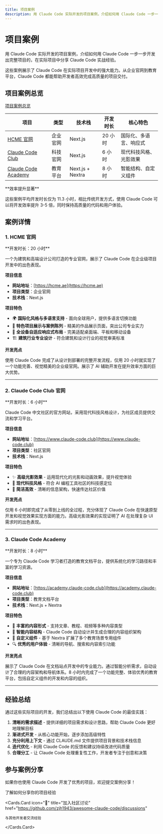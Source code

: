 ```yaml
---
title: 项目案例
description: 用 Claude Code 实际开发的项目案例，介绍如何用 Claude Code 一步一步开发出完整项目的，在实际项目中分享 Claude Code 实战经验。
---
```



# 项目案例

用 Claude Code 实际开发的项目案例，介绍如何用 Claude Code 一步一步开发出完整项目的，在实际项目中分享 Claude Code 实战经验。

<Callout type="info">
这些案例展示了 Claude Code 在实际项目开发中的强大能力。从企业官网到教育平台，Claude Code 都能帮助开发者高效完成高质量的项目交付。
</Callout>

## 项目案例总览


[项目案例总览](#项目案例总览)

| 项目 | 类型 | 技术栈 | 开发时长 | 核心特色 |
|------|------|--------|----------|----------|
| [HCME 官网](#1-hcme-官网) | 企业官网 | Next.js | 20 小时 | 国际化、多语言、响应式 |
| [Claude Code Club](#2-claude-code-club-官网) | 科技官网 | Next.js | 6 小时 | 现代科技风格、光影效果 |
| [Claude Code Academy](#3-claude-code-academy) | 教育平台 | Next.js + Nextra | 8 小时 | 智能结构、自定义组件 |

<Callout type="info">
**效率提升显著**

这些案例平均开发时长仅为 11.3 小时，相比传统开发方式，使用 Claude Code 可以将开发效率提升 3-5 倍，同时保持高质量的代码和用户体验。
</Callout>

## 案例详情

### 1. HCME 官网

<Callout type="success">
**开发时长：20 小时**
</Callout>

一个为建筑和高端设计公司打造的专业官网，展示了 Claude Code 在企业级项目开发中的出色表现。

**项目信息**
- **网站地址**：[https://hcme.ae](https://hcme.ae)
- **项目类型**：企业官网
- **技术栈**：Next.js

**项目特色**

- 🌍 **国际化风格与多语言支持** - 面向全球用户，提供多语言切换功能
- 🎨 **特色项目展示与案例陈列** - 精美的作品展示页面，突出公司专业实力
- 📱 **全设备自适应响应式布局** - 完美适配桌面端、平板和移动设备
- 🏗️ **建筑行业专业设计** - 符合建筑和设计行业的视觉审美标准

**开发亮点**

使用 Claude Code 完成了从设计到部署的完整开发流程，仅用 20 小时就实现了一个功能完善、视觉精美的企业级官网。展示了 AI 辅助开发在提升效率方面的巨大优势。

---

### 2. Claude Code Club 官网

<Callout type="success">
**开发时长：6 小时**
</Callout>

Claude Code 中文社区的官方网站，采用现代科技风格设计，为社区成员提供交流和学习平台。

**项目信息**
- **网站地址**：[https://www.claude-code.club](https://www.claude-code.club)
- **项目类型**：社区官网
- **技术栈**：Next.js

**项目特色**

- ✨ **高级光影效果** - 运用现代化的光影和动画效果，提升视觉体验
- 🚀 **现代科技风格** - 符合 AI 编程工具社区的科技感定位
- 🎯 **简洁高效** - 清晰的信息架构，快速传达社区价值

**开发亮点**

仅用 6 小时即完成了从零到上线的全过程，充分体现了 Claude Code 在快速原型开发和视觉效果实现方面的能力。高级光影效果的实现证明了 AI 在处理复杂 UI 需求时的出色表现。

---

### 3. Claude Code Academy

<Callout type="success">
**开发时长：8 小时**
</Callout>

一个专为 Claude Code 学习者打造的教育文档平台，提供系统化的学习路径和丰富的学习资源。

**项目信息**
- **网站地址**：[https://academy.claude-code.club](https://academy.claude-code.club)
- **项目类型**：教育文档平台
- **技术栈**：Next.js + Nextra

**项目特色**

- 📖 **丰富的内容形式** - 支持文章、教程、视频等多种内容类型
- 🤖 **智能内容结构** - Claude Code 自动设计并生成合理的内容组织架构
- 🎨 **自定义组件** - 基于 Nextra 扩展了多个教育场景专用组件
- 🔍 **优秀的用户体验** - 清晰的导航、搜索和内容索引功能

**开发亮点**

展示了 Claude Code 在文档站点开发中的专业能力。通过智能分析需求，自动设计了合理的内容架构和导航体系。8 小时内完成了一个功能完整、体验优秀的教育平台，包括自定义组件的开发和内容的组织。

---


## 经验总结

通过这些实际项目的开发，我们总结出以下使用 Claude Code 的最佳实践：

1. **清晰的需求描述** - 提供详细的项目需求和设计思路，帮助 Claude Code 更好地理解目标
2. **渐进式开发** - 从核心功能开始，逐步添加高级特性
3. **充分利用上下文** - 通过 CLAUDE.md 文件提供项目背景和技术栈信息
4. **迭代优化** - 利用 Claude Code 的反馈和建议持续改进代码质量
5. **合理分工** - 让 Claude Code 处理重复性工作，开发者专注于创意和决策

## 参与案例分享

如果你也使用 Claude Code 开发了优秀的项目，欢迎提交案例分享！

<Cards>
  <Cards.Card
    icon="✍️"
    title="提交你的案例"
    href="/community/contributing"
  >
    了解如何分享你的项目经验
  </Cards.Card>

  <Cards.Card
    icon="💬"
    title="加入社区讨论"
    href="https://github.com/zjh1943/awesome-claude-code/discussions"
  >
    与其他开发者交流经验
  </Cards.Card>
</Cards>
